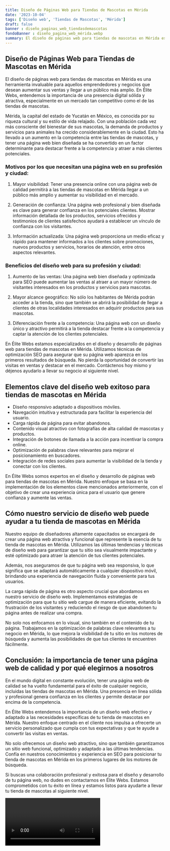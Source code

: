 ```yaml
---
title: Diseño de Páginas Web para Tiendas de Mascotas en Mérida
date: '2023-10-04'
tags: ['Diseño web', 'Tiendas de Mascotas', 'Mérida']
draft: false
banner : diseño_paginas_web_tiendasdemascotas
fondoBanner : diseño_pagina_web_mérida.webp
summary: El diseño de páginas web para tiendas de mascotas en Mérida es una herramienta invaluable para aquellos emprendedores y negocios que desean aumentar sus ventas y llegar a un público más amplio. En Élite Webs, entendemos la importancia de una presencia digital sólida y atractiva, especialmente en un mercado tan competitivo como el de las tiendas de mascotas.
---
```


## Diseño de Páginas Web para Tiendas de Mascotas en Mérida

El diseño de páginas web para tiendas de mascotas en Mérida es una herramienta invaluable para aquellos emprendedores y negocios que desean aumentar sus ventas y llegar a un público más amplio. En Élite Webs, entendemos la importancia de una presencia digital sólida y atractiva, especialmente en un mercado tan competitivo como el de las tiendas de mascotas.

Mérida, la capital del estado de Yucatán en México, es conocida por su riqueza cultural y su estilo de vida relajado. Con una población cada vez más consciente del bienestar de sus mascotas, la demanda de productos y servicios para animales ha crecido considerablemente en la ciudad. Esto ha llevado a un aumento en la competencia entre las tiendas de mascotas, y tener una página web bien diseñada se ha convertido en un factor determinante para destacar frente a la competencia y atraer a más clientes potenciales.

### Motivos por los que necesitan una página web en su profesión y ciudad:

1. Mayor visibilidad: Tener una presencia online con una página web de calidad permitirá a las tiendas de mascotas en Mérida llegar a un público más amplio y aumentar su visibilidad en el mercado.

2. Generación de confianza: Una página web profesional y bien diseñada es clave para generar confianza en los potenciales clientes. Mostrar información detallada de los productos, servicios ofrecidos y testimonios de clientes satisfechos ayudará a establecer un vínculo de confianza con los visitantes.

3. Información actualizada: Una página web proporciona un medio eficaz y rápido para mantener informados a los clientes sobre promociones, nuevos productos y servicios, horarios de atención, entre otros aspectos relevantes.

### Beneficios del diseño web para su profesión y ciudad:

1. Aumento de las ventas: Una página web bien diseñada y optimizada para SEO puede aumentar las ventas al atraer a un mayor número de visitantes interesados en los productos y servicios para mascotas.

2. Mayor alcance geográfico: No sólo los habitantes de Mérida podrán acceder a la tienda, sino que también se abrirá la posibilidad de llegar a clientes de otras localidades interesados en adquirir productos para sus mascotas.

3. Diferenciación frente a la competencia: Una página web con un diseño único y atractivo permitirá a la tienda destacar frente a la competencia y captar la atención de los clientes potenciales.

En Élite Webs estamos especializados en el diseño y desarrollo de páginas web para tiendas de mascotas en Mérida. Utilizamos técnicas de optimización SEO para asegurar que su página web aparezca en los primeros resultados de búsqueda. No pierda la oportunidad de convertir las visitas en ventas y destacar en el mercado. Contáctenos hoy mismo y déjenos ayudarlo a llevar su negocio al siguiente nivel.

<GifSeo />

<Cta />

## Elementos clave del diseño web exitoso para tiendas de mascotas en Mérida

- Diseño responsivo adaptado a dispositivos móviles.
- Navegación intuitiva y estructurada para facilitar la experiencia del usuario.
- Carga rápida de página para evitar abandonos.
- Contenido visual atractivo con fotografías de alta calidad de mascotas y productos.
- Integración de botones de llamada a la acción para incentivar la compra online.
- Optimización de palabras clave relevantes para mejorar el posicionamiento en buscadores.
- Integración de redes sociales para aumentar la visibilidad de la tienda y conectar con los clientes.

En Élite Webs somos expertos en el diseño y desarrollo de páginas web para tiendas de mascotas en Mérida. Nuestro enfoque se basa en la implementación de los elementos clave mencionados anteriormente, con el objetivo de crear una experiencia única para el usuario que genere confianza y aumente las ventas.

## Cómo nuestro servicio de diseño web puede ayudar a tu tienda de mascotas en Mérida

Nuestro equipo de diseñadores altamente capacitados se encargará de crear una página web atractiva y funcional que represente la esencia de tu tienda de mascotas en Mérida. Utilizamos las últimas tendencias y técnicas de diseño web para garantizar que tu sitio sea visualmente impactante y esté optimizado para atraer la atención de tus clientes potenciales.

Además, nos aseguramos de que tu página web sea responsiva, lo que significa que se adaptará automáticamente a cualquier dispositivo móvil, brindando una experiencia de navegación fluida y conveniente para tus usuarios.

La carga rápida de página es otro aspecto crucial que abordamos en nuestro servicio de diseño web. Implementamos estrategias de optimización para que tu sitio web cargue de manera eficiente, evitando la frustración de los visitantes y reduciendo el riesgo de que abandonen tu página antes de realizar una compra.

No solo nos enfocamos en lo visual, sino también en el contenido de tu página. Trabajamos en la optimización de palabras clave relevantes a tu negocio en Mérida, lo que mejora la visibilidad de tu sitio en los motores de búsqueda y aumenta las posibilidades de que tus clientes te encuentren fácilmente.

## Conclusión: la importancia de tener una página web de calidad y por qué elegirnos a nosotros

En el mundo digital en constante evolución, tener una página web de calidad se ha vuelto fundamental para el éxito de cualquier negocio, incluidas las tiendas de mascotas en Mérida. Una presencia en línea sólida y profesional genera confianza en los clientes y permite destacar por encima de la competencia.

En Élite Webs entendemos la importancia de un diseño web efectivo y adaptado a las necesidades específicas de tu tienda de mascotas en Mérida. Nuestro enfoque centrado en el cliente nos impulsa a ofrecerte un servicio personalizado que cumpla con tus expectativas y que te ayude a convertir las visitas en ventas.

No solo ofrecemos un diseño web atractivo, sino que también garantizamos un sitio web funcional, optimizado y adaptado a las últimas tendencias. Confía en nuestros conocimientos y experiencia en SEO para posicionar tu tienda de mascotas en Mérida en los primeros lugares de los motores de búsqueda.

Si buscas una colaboración profesional y exitosa para el diseño y desarrollo de tu página web, no dudes en contactarnos en Élite Webs. Estamos comprometidos con tu éxito en línea y estamos listos para ayudarte a llevar tu tienda de mascotas al siguiente nivel.

<Video />

<CtaBot job='Tiendas de Mascotas' city='Mérida'/>

<Gmaps query='Mérida+españa+maps' />